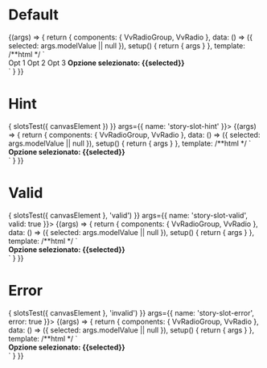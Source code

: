 


<Meta title="Components/RadioGroup/Slots" component={VvRadioGroup} />

# Default

<Canvas>
	<Story
		name="Default"
		args={{
			name: 'story-slot-default'
		}}>
		{(args) => {
			return {
				components: { VvRadioGroup, VvRadio },
				data: () => ({ selected: args.modelValue || null }),
				setup() {
					return { args }
				},
				template:
					/**html */
					`
                    <div class="flex flex-row justify-between">
                        <vv-radio-group v-bind="args" v-model:modelValue="selected">
                            <vv-radio id="o1" name="opts" value="1">Opt 1</vv-radio>
                            <vv-radio id="o2" name="opts" value="2">Opt 2</vv-radio>
                            <vv-radio id="o3" name="opts" value="3">Opt 3</vv-radio>
                        </vv-radio-group>
                        <strong v-if="selected">Opzione selezionato: {{selected}} </strong> 
                    </div>
                    `
			}
		}}
	</Story>
</Canvas>

# Hint

<Canvas>
	<Story
		name="Hint"
		play={async ({ canvasElement }) => {
			slotsTest({ canvasElement })
		}}
		args={{
			name: 'story-slot-hint'
		}}>
		{(args) => {
			return {
				components: { VvRadioGroup, VvRadio },
				data: () => ({ selected: args.modelValue || null }),
				setup() {
					return { args }
				},
				template:
					/**html */
					`
                    <div class="flex flex-row justify-between">
                        <vv-radio-group v-bind="args" v-model:modelValue="selected" role="radiogroup">
                            <template v-slot:default>
                                <vv-radio id="o1" name="opts" value="1">Opt 1</vv-radio>
                                <vv-radio id="o2" name="opts" value="2">Opt 2</vv-radio>
                                <vv-radio id="o3" name="opts" value="3">Opt 3</vv-radio>
                            </template>
                            <template v-slot:hint="slotProps">
                                <p>Ciao sono lo slot HINT! {{slotProps}}</p> 
                            </template>
                        </vv-radio-group>
                        <strong v-if="selected">Opzione selezionato: {{selected}} </strong>
                    </div>
                    `
			}
		}}
	</Story>
</Canvas>

# Valid

<Canvas>
	<Story
		name="Valid"
		play={async ({ canvasElement }) => {
			slotsTest({ canvasElement }, 'valid')
		}}
		args={{
			name: 'story-slot-valid',
			valid: true
		}}>
		{(args) => {
			return {
				components: { VvRadioGroup, VvRadio },
				data: () => ({ selected: args.modelValue || null }),
				setup() {
					return { args }
				},
				template:
					/**html */
					`
                    <div class="flex flex-row justify-between">
                        <vv-radio-group v-bind="args" v-model:modelValue="selected" role="radiogroup">
                            <template v-slot:default>
                                <vv-radio id="o1" name="opts" value="1">Opt 1</vv-radio>
                                <vv-radio id="o2" name="opts" value="2">Opt 2</vv-radio>
                                <vv-radio id="o3" name="opts" value="3">Opt 3</vv-radio>
                            </template>
                            <template v-slot:valid>
                                <p>Ciao sono lo slot VALID!</p>
                            </template>
                        </vv-radio-group>
                        <strong v-if="selected">Opzione selezionato: {{selected}} </strong>
                    </div>
                    `
			}
		}}
	</Story>
</Canvas>

# Error

<Canvas>
	<Story
		name="Error"
		play={async ({ canvasElement }) => {
			slotsTest({ canvasElement }, 'invalid')
		}}
		args={{
			name: 'story-slot-error',
			error: true
		}}>
		{(args) => {
			return {
				components: { VvRadioGroup, VvRadio },
				data: () => ({ selected: args.modelValue || null }),
				setup() {
					return { args }
				},
				template:
					/**html */
					`
                    <div class="flex flex-row justify-between">
                        <vv-radio-group v-bind="args" v-model:modelValue="selected" role="radiogroup">
                            <template v-slot:default>
                                <vv-radio id="o1" name="opts" value="1">Opt 1</vv-radio>
                                <vv-radio id="o2" name="opts" value="2">Opt 2</vv-radio>
                                <vv-radio id="o3" name="opts" value="3">Opt 3</vv-radio>
                            </template>
                            <template v-slot:error>
                                <p>Ciao sono lo slot ERROR!</p>
                            </template>
                        </vv-radio-group>
                        <strong v-if="selected">Opzione selezionato: {{selected}} </strong>
                    </div>
                    `
			}
		}}
	</Story>
</Canvas>
